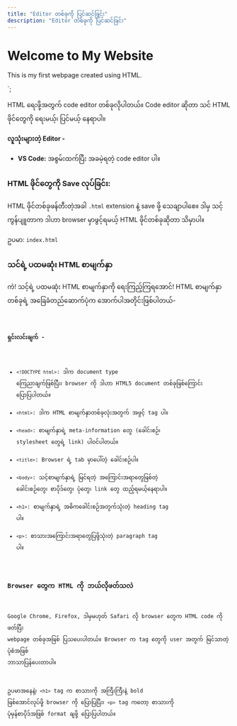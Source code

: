 ```yaml
---
title: "Editor တစ်ခုကို ပြင်ဆင်ခြင်း"
description: "Editor တစ်ခုကို ပြင်ဆင်ခြင်း"
---
```



<!DOCTYPE html>
<html>
  <head>
    <title>My First Page</title>
  </head>
  <body>
    <h1>Welcome to My Website</h1>
    <p>This is my first webpage created using HTML.</p>
  </body>
</html>
`;


HTML ရေးဖို့အတွက် code editor တစ်ခုလိုပါတယ်။ Code editor ဆိုတာ သင် HTML ဖိုင်တွေကို ရေးမယ့်၊ ပြင်မယ့် နေရာပါ။

**လူသုံးများတဲ့ Editor -**

- **VS Code:** အစွမ်းထက်ပြီး အခမဲ့ရတဲ့ code editor ပါ။

### HTML ဖိုင်တွေကို Save လုပ်ခြင်း:
HTML ဖိုင်တစ်ခုဖန်တီးတဲ့အခါ `.html` extension နဲ့ save ဖို့ သေချာပါစေ။ ဒါမှ သင့်ကွန်ပျူတာက ဒါဟာ browser မှာဖွင့်ရမယ့် HTML ဖိုင်တစ်ခုဆိုတာ သိမှာပါ။

ဥပမာ:
`index.html`

### သင်ရဲ့ ပထမဆုံး HTML စာမျက်နှာ
ကဲ! သင့်ရဲ့ ပထမဆုံး HTML စာမျက်နှာကို ရေးကြည့်ကြရအောင်! HTML စာမျက်နှာတစ်ခုရဲ့ အခြေခံတည်ဆောက်ပုံက အောက်ပါအတိုင်းဖြစ်ပါတယ်-

<Code title='HTML' lang='html' code={htmlTag} />

**ရှင်းလင်းချက် -**

- `<!DOCTYPE html>`: ဒါက document type ကြေညာချက်ဖြစ်ပြီး၊ browser ကို ဒါဟာ HTML5 document တစ်ခုဖြစ်ကြောင်း ပြောပြပါတယ်။
- `<html>`: ဒါက HTML စာမျက်နှာတစ်ခုလုံးအတွက် အဖွင့် tag ပါ။
- `<head>`: စာမျက်နှာရဲ့ meta-information တွေ (ခေါင်းစဉ်၊ stylesheet တွေရဲ့ link) ပါဝင်ပါတယ်။
- `<title>`: Browser ရဲ့ tab မှာပေါ်တဲ့ ခေါင်းစဉ်ပါ။
- `<body>`: သင့်စာမျက်နှာရဲ့ မြင်ရတဲ့ အကြောင်းအရာတွေဖြစ်တဲ့ ခေါင်းစဉ်တွေ၊ စာပိုဒ်တွေ၊ ပုံတွေ၊ link တွေ ထည့်ရမယ့်နေရာပါ။
- `<h1>`: စာမျက်နှာရဲ့ အဓိကခေါင်းစဉ်အတွက်သုံးတဲ့ heading tag ပါ။
- `<p>`: စာသားအကြောင်းအရာတွေပြဖို့သုံးတဲ့ paragraph tag ပါ။

### Browser တွေက HTML ကို ဘယ်လိုဖတ်သလဲ
Google Chrome, Firefox, ဒါမှမဟုတ် Safari လို browser တွေက HTML code ကိုဖတ်ပြီး webpage တစ်ခုအဖြစ် ပြသပေးပါတယ်။ Browser က tag တွေကို user အတွက် မြင်သာတဲ့ ပုံစံအဖြစ် ဘာသာပြန်ပေးတာပါ။

ဥပမာအနေနဲ့၊ `<h1>` tag က စာသားကို အကြီးကြီးနဲ့ bold ဖြစ်အောင်လုပ်ဖို့ browser ကို ပြောပြပြီး၊ `<p>` tag ကတော့ စာသားကို ပုံမှန်စာပိုဒ်အဖြစ် format ချဖို့ ပြောပြပါတယ်။

<Aside title="အကျဉ်းချုပ်" type="tip">

</Aside>